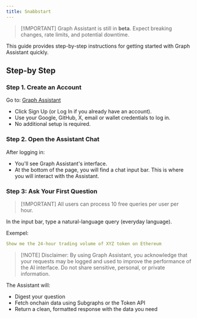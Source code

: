 ```yaml
---
title: Snabbstart
---
```


> [!IMPORTANT] Graph Assistant is still in **beta**. Expect breaking changes, rate limits, and potential downtime.

This guide provides step-by-step instructions for getting started with Graph Assistant quickly.

## Step-by Step

### Step 1. Create an Account

Go to: [Graph Assistant](https://thegraph.com/graph-assistant)

- Click Sign Up (or Log In if you already have an account).
- Use your Google, GitHub, X, email or wallet credentials to log in.
- No additional setup is required.

### Step 2. Open the Assistant Chat

After logging in:

- You'll see Graph Assistant's interface.
- At the bottom of the page, you will find a chat input bar. This is where you will interact with the Assistant.

### Step 3: Ask Your First Question

> [!IMPORTANT] All users can process 10 free queries per user per hour.

In the input bar, type a natural-language query (everyday language).

Exempel:

```yaml
Show me the 24-hour trading volume of XYZ token on Ethereum
```

> [!NOTE] Disclaimer: By using Graph Assistant, you acknowledge that your requests may be logged and used to improve the performance of the AI interface. Do not share sensitive, personal, or private information.

The Assistant will:

- Digest your question
- Fetch onchain data using Subgraphs or the Token API
- Return a clean, formatted response with the data you need
